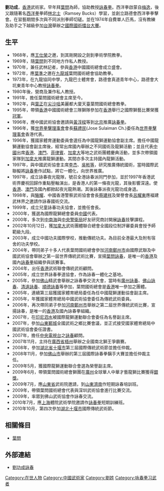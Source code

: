 {{多個問題|
{{no footnotes|time=2019-07-31T10:11:45+00:00}}
{{refimprove|time=2019-07-31T10:11:45+00:00}}
{{ProseTimeline|time=2011-12-10}}
}}
'''劉功成'''，[[香港|香港]]武術家。早年拜[[葉問|葉問]]為師，協助教授[[詠春拳|詠春拳]]。西洋拳啟蒙自[[梅逸|梅逸]]，後又跟隨著名[[西洋拳|西洋拳]]拳師[[林北士|林北士]]（Ramsey Bucks）學習，並創立路德會西洋拳拳擊會。在習藝期間多次與不同派別拳師切磋。並在1974年自費單人匹馬，沒有教練及助手之下越級參加[[台灣|台灣]]舉辦之[[國際國術擂台大賽|國際國術擂台大賽]]。

== 生平 ==
*1968年，應[[王仕榮|王仕榮]]之邀，到其剛開設之劍釗拳術學院教拳。
*1969年，隨[[葉問|葉問]]到不同地方作私人教授。
*1970年，兼任武林記者，參與[[香港|香港]]中國國術總會成立盛會。
*1972年，應[[葉準|葉準]]之邀在[[九龍城|九龍城]]葉問國術總會協助教拳。
*1973年，在九龍協同中學，九龍巴士體育會，路德會真道青年中心，路德會大坑東青年中心教授[[詠春拳|詠春拳]]。
*1980年後，營商及兼作私人教授。
*1991年，擔任葉問國術總會主席至今。
*1992年，與[[葉正|葉正]]在[[尖沙咀|尖沙咀]]美麗都大廈天臺葉問國術總會教拳。
*1995年，帶領[[香港|香港]]中國國術總會三隊獅隊參加在[[香港|香港]]舉行之國際獅藝比賽榮獲[[冠軍|冠軍]]。
*1996年，應中國武術協會邀請與[[黃淳樑|黃淳樑]]等到[[北京|北京]]推廣[[詠春拳|詠春拳]]。
*1996年，獲[[世界拳擊理事會|世界拳擊理事會]]會長[[蘇禮民|蘇禮民]](Jose Sulaiman Ch.)委任為[[世界拳擊理事會|世界拳擊理事會]]香港代表。
*1996年，獲國家體育運動委員會選任為中國龍獅運動協會副主席。擔任中國龍獅運動協會副主席後，經常出席國內舉辦之不同國術及龍獅活動；並且代表[[中國|中國]]出席[[香港|香港]]、[[澳門|澳門]]、[[菲律賓|菲律賓]]、[[加拿大|加拿大]]等地之武術團體慶典活動，並多次帶領國家隊到[[加拿大|加拿大]]推廣龍獅運動。其間亦多次主持國內龍獅活動。
*1997年，與中國武術協會主席[[李杰|李杰]]、[[吳彬等|吳彬等]]，研究推廣傳統國術，當時國際武聯擬將[[詠春拳|詠春拳]]作試點，將它一體化，向世界推廣。
*1997年，成立詠春夜光龍隊，號召全港詠春派同門參加，並於1997年香港武術界慶祝回歸作重點壓軸演出，是香港人的第一條夜光龍，其後影響深遠。使[[香港|香港]]、[[澳門|澳門]]及國內都掀起夜光龍熱潮。其後詠春派夜光龍功成身退。
*1998年，與[[駱耀|駱耀]]、中國香港警察武術協會會長[[蔡建祥|蔡建祥]]及榮譽會長[[呂耀東|呂耀東]]應福建武林界之邀請作詠春國術交流。
*1999年，成立兒童詠春功夫協會，並擔任會長。
*2000年，獲選為國際龍獅總會委員[[中國|中國]]代表。
*2000年，多次到[[中南海|中南海]]與[[中央警衛局|中央警衛局]]好友研究商討開展[[詠春|詠春]]技擊課程。
*2002年10月12日，獲[[加拿大|加拿大]]武術團體聯合總會全國段位制評審委員會授予師範級九段。
*2003年，成立中國功夫國際學校，推動傳統功夫。為目前全港最大及附有宿舍的功夫學校。
*2004年，帶同弟子十多人代表葉問國術總會參加[[河南|河南]][[鄭州市|鄭州市]]由國際武聯及中國武術協會舉辦之第一屆世界傳統武術比賽，宣揚[[葉問|葉問]][[詠春|詠春]]，是唯一的[[香港|香港]]及國內[[詠春拳|詠春拳]]組織參與該賽事。
*2004年，出任[[香港|香港]]武術聯會傳統武術顧問。
*2005年，成立世界詠春拳道協會，作為詠春一體化之基地。
*2005年，參加[[佛山|佛山]]精武會舉辦之詠春拳交流大會，當時有[[廣州|廣州]][[詠春|詠春]]、[[佛山|佛山]][[詠春|詠春]]、[[清遠|清遠]][[詠春|詠春]]、[[順德|順德]][[詠春|詠春]]等參加，葉問國術總會是[[香港|香港]]唯一參加之團體。
*2005年，連續第三屆獲國家體育總局委任為任中國龍獅運動協會副主席。
*2005年，年獲國家體育總局中國武術協會委任為傳統武術委員。
*2006年，再次帶同弟子參加[[河南|河南]][[鄭州市|鄭州市]]舉辦之第二屆世界傳統武術比賽，宣揚詠春，是唯一的[[香港|香港]]及國內詠春拳組織。
*2007年，在[[印尼|印尼]][[泗水_(印尼)|泗水]]被國際龍獅運動聯合會委任為名譽副主席。
*2007年，參加[[山東|山東]][[鄆城|鄆城]]全國武術之鄉比賽會議，並正式接受國家體育總局中國武術協會委任證書。
*2007年，擔任[[中国中央电视台|中央電視台]]之[[詠春|詠春]]顧問。
*2007年11月，主持在[[廣西省|廣西省]][[梧州|梧州]]舉辦之全國南北獅王爭霸賽。
*2008年，參加[[湖北省|湖北省]][[十堰市|十堰市]]第三屆國際傳統武術節並擔任仲裁。
*2008年11月，參加[[佛山市|佛山市]]舉辦的第三屆國際詠春拳黐手大賽並擔任仲裁主任。
*2009年5月，獲國際龍獅運動聯合會選為榮譽副主席。
*2009年6月，帶領葉問國術總會獅團在[[廣州|廣州]]全球華人中華才藝龍獅比賽獲得[[銀獎|銀獎]]。
*2009年7月，應[[山東省|山東省]]武術院邀請，到[[山東|山東]][[濟南|濟南]]作短期詠春培訓班。
*2009年，帶領葉問國術總會代表與深圳武術協會進行比賽交流。
*2009年，率眾到佛山武術協會作詠春交流。
*2010年7月，應[[上海|上海]]體院武術學院邀請作[[詠春拳|詠春拳]]短期訓練班。
*2010年10月，第四次參加[[湖北|湖北]][[十堰市|十堰市]]國際傳統武術節。

== 相關條目 ==
*[[葉問|葉問]]

== 外部連結 ==
*[http://www.samlau-wingchun.com 劉功成詠春] {{Wayback|url=http://www.samlau-wingchun.com/ |date=20201101005757 }}

{{DEFAULTSORT:L}}
[[Category:在世人物|Category:在世人物]]
[[Category:中國武術家|Category:中國武術家]]
[[Category:劉姓|Category:劉姓]]
[[Category:咏春拳习武者|Category:咏春拳习武者]]